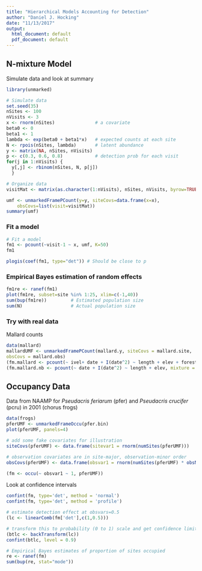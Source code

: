 ```yaml
---
title: "Hierarchical Models Accounting for Detection"
author: "Daniel J. Hocking"
date: "11/13/2017"
output:
  html_document: default
  pdf_document: default
---
```


## N-mixture Model

Simulate data and look at summary

```r
library(unmarked)

# Simulate data
set.seed(35)
nSites <- 100
nVisits <- 3
x <- rnorm(nSites)               # a covariate
beta0 <- 0
beta1 <- 1
lambda <- exp(beta0 + beta1*x)   # expected counts at each site
N <- rpois(nSites, lambda)       # latent abundance
y <- matrix(NA, nSites, nVisits)
p <- c(0.3, 0.6, 0.8)            # detection prob for each visit
for(j in 1:nVisits) {
  y[,j] <- rbinom(nSites, N, p[j])
  }

# Organize data
visitMat <- matrix(as.character(1:nVisits), nSites, nVisits, byrow=TRUE)

umf <- unmarkedFramePCount(y=y, siteCovs=data.frame(x=x),
    obsCovs=list(visit=visitMat))
summary(umf)
```

### Fit a model

```r
# Fit a model
fm1 <- pcount(~visit-1 ~ x, umf, K=50)
fm1

plogis(coef(fm1, type="det")) # Should be close to p
```


### Empirical Bayes estimation of random effects

```r
fm1re <- ranef(fm1)
plot(fm1re, subset=site %in% 1:25, xlim=c(-1,40))
sum(bup(fm1re))         # Estimated population size
sum(N)                  # Actual population size
```

### Try with real data

Mallard counts

```r
data(mallard)
mallardUMF <- unmarkedFramePCount(mallard.y, siteCovs = mallard.site,
obsCovs = mallard.obs)
(fm.mallard <- pcount(~ ivel+ date + I(date^2) ~ length + elev + forest, mallardUMF, K=30))
(fm.mallard.nb <- pcount(~ date + I(date^2) ~ length + elev, mixture = "NB", mallardUMF, K=30))
```



## Occupancy Data

Data from NAAMP for *Pseudacris feriarum* (pfer) and *Pseudacris crucifer* (pcru) in 2001 (chorus frogs)

```r
data(frogs)
pferUMF <- unmarkedFrameOccu(pfer.bin)
plot(pferUMF, panels=4)
```

```r
# add some fake covariates for illustration
siteCovs(pferUMF) <- data.frame(sitevar1 = rnorm(numSites(pferUMF)))

# observation covariates are in site-major, observation-minor order
obsCovs(pferUMF) <- data.frame(obsvar1 = rnorm(numSites(pferUMF) * obsNum(pferUMF)))

(fm <- occu(~ obsvar1 ~ 1, pferUMF))
```

Look at confidence intervals

```r
confint(fm, type='det', method = 'normal')
confint(fm, type='det', method = 'profile')

# estimate detection effect at obsvars=0.5
(lc <- linearComb(fm['det'],c(1,0.5)))

# transform this to probability (0 to 1) scale and get confidence limits
(btlc <- backTransform(lc))
confint(btlc, level = 0.9)

# Empirical Bayes estimates of proportion of sites occupied
re <- ranef(fm)
sum(bup(re, stat="mode"))
```
